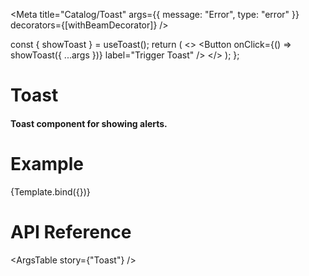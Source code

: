 
<Meta title="Catalog/Toast" args={{ message: "Error", type: "error" }} decorators={[withBeamDecorator]} />

  const { showToast } = useToast();
  return (
    <>
      <Toast />
      <Button onClick={() => showToast({ ...args })} label="Trigger Toast" />
    </>
  );
};

# Toast

#### Toast component for showing alerts.

# Example

<Canvas>
  <Story name="Toast">{Template.bind({})}</Story>
</Canvas>

# API Reference

<ArgsTable story={"Toast"} />
